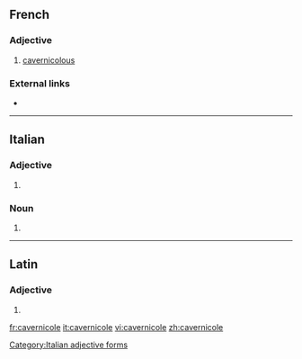 ==French==

===Adjective===
{{fr-adj|mf}}

# [[cavernicolous]]

===External links===
* {{R:TLFi}}

----
==Italian==

===Adjective===
{{head|it|adjective form}}

# {{feminine plural of|cavernicolo|lang=it}}

===Noun===
{{head|it|plural}} {{g|f}}

# {{plural of|cavernicola|lang=it}}

[[Category:Italian adjective forms]]

----

==Latin==

===Adjective===
{{la-adj-form|cavernicole}}

# {{inflection of|cavernicolus||voc|m|s|lang=la}}

[[fr:cavernicole]]
[[it:cavernicole]]
[[vi:cavernicole]]
[[zh:cavernicole]]